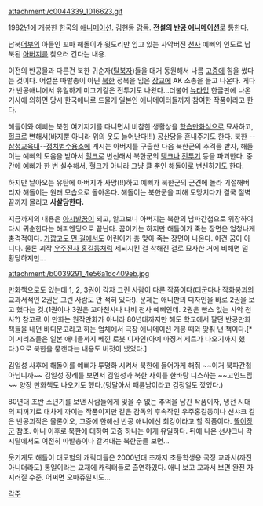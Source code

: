 attachment:/c0044339_1016623.gif

1982년에 개봉한 한국의 [[애니메이션]]. 김현동 [[감독]]. '''전설의 [[반공 애니메이션]]'''로 통한다.

납북[[어부]]의 아들인 꼬마 해돌이가 윗도리만 입고 있는 사악버전 [[천사]] 예삐의 인도로 납북된 [[아버지]]를 찾으러 간다는 내용.

이전의 반공물과 다른건 북한 귀순자([[탈북자]])들을 대거 동원해서 나름 [[고증]]에 힘을 썼다는 것이다. 어설픈 따발총이 아닌 [[북한]] 정복을 입은 [[장교]]에 AK 소총을 들고 나온다.  게다가 반공애니에서 유일하게 미그기같은 전투기도 나왔다...더불어 [[뉴타입]] 한글판에 나온 기사에 의하면 당시 한국애니로 드물게 일본인 애니메이터들까지 참여한 작품이라고 한다.

해돌이와 예삐는 북한 여기저기를 다니면서 비참한 생활상을 [[학습만화]]식으로 묘사하고, [[헐크]]로 변해서(바지뿐 아니라 위의 옷도 늘어난다!!!) 공산당을 혼내주기도 한다. 북한 --[[삼청교육대]]--[[정치범수용소]]에 계시는 아버지를 구출한 다음 북한군의 추격을 받자, 해돌이는 예삐의 도움을 받아서 [[헐크]]로 변신해서 북한군의 [[탱크]]나 [[전투기]] 등을 파괴한다. 중간에 예삐가 한 번 실수해서, 헐크가 아니라 그냥 클 뿐인 해돌이로 변신하기도 한다.

하지만 날아오는 유탄에 아버지가 사망(!!)하고 예삐가 북한군의 군견에 놀라 기절해버리자 해돌이는 원래 모습으로 돌아온다. 해돌이는 북한군을 피해 도망치다가 결국 절벽 끝까지 몰리고 '''사살당한다.'''

지금까지의 내용은 [[아시발꿈]]이 되고, 알고보니 아버지는 북한의 남파간첩으로 위장하여 다시 귀순한다는 해피엔딩으로 끝난다. 꿈이기는 하지만 해돌이가 죽는 장면은 엄청나게 충격적이다. [[가깝고도 먼 길]]에서도 어린이가 총 맞아 죽는 장면이 나온다. 이건 꿈이 아니다. 물론 괴작 [[우주전사 홍길동]]처럼 세뇌시킨 걸 착해진 걸로 묘사한 거에 비해면 덜 황당하지만...

attachment:/b0039291_4e56a1dc409eb.jpg

만화책으로도 있는데 1, 2, 3권이 각자 그린 사람이 다른 작품이다(더군다나 작화붕괴의 교과서적인 2권은 그린 사람도 안 적혀 있다!). 문제는 애니판의 디자인을 바로 2권을 보고 했다는 것.(1권이나 3권은 꼬마천사나 나비 천사 예삐인데. 2권은 빤스 없는 사악 천사?) 참고로 이 만화는 원작만화가 아니라 80년대까지만 해도 학교에서 팔던 반공만화책들을 내던 바디문고라고 하는 업체에서 극장 애니메이션 개봉 때와 맞춰 낸 책이다.[* 이 시리즈들은 일본 애니들까지 베낀 로봇 디자인(아예 마징거 제트가 나오기까지 했다.)으로 북한을 뭉갠다는 내용도 버젓이 냈었다.]

김일성 사후에 해돌이를 예삐가 투명화 시켜서 북한에 들어가게 해줘 ~~이거 북파간첩 아닙니까~~ 김일성 장례를 보면서 김일성과 북한 사회를 한바탕 디스하는 ~~고인드립~~ 양장 만화책도 나오기도 했다.(덩달아서 패륜남이라고 김정일도 깠었다.)

80년대 초반 소년기를 보낸 사람들에게 잊을 수 없는 추억을 남긴 작품이자, 냉전 시대의 찌꺼기로 대차게 까이는 작품이지만 같은 감독의 후속작인 우주홍길동이나 선샤크 같은 반공괴작은 물론이오, 고증에 한해선 반공 애니에선 최강이라고 할 작품이다. [[똘이장군]] 참조. 아니 이후로 북한에 대하여 고증 하나는 이게 유일하다. 뒤에 나온 선샤크나 각시탈에서도 여전히 따발총이나 갈겨대는 북한군들 보면...

웃기게도 해돌이 대모험의 캐릭터들은 2000년대 초까지 초등학생용 국정 교과서(까진 아니더라도) 통일이라는 교재에 캐릭터들로 출연하였다. 애니 보고 교과서 보면 완전 자지러질 수준. 어쩌면 오마쥬일지도...

[[각주]]
